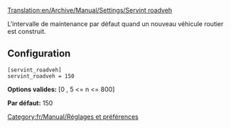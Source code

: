 [[Translation:en/Archive/Manual/Settings/Servint roadveh]]


L'intervalle de maintenance par défaut quand un nouveau véhicule routier est construit.

== Configuration ==

<pre>
[servint_roadveh]
servint_roadveh = 150
</pre>

'''Options valides:''' [0 , 5 <= n <= 800]

'''Par défaut:''' 150

[[Category:fr/Manual/Réglages et préférences]]